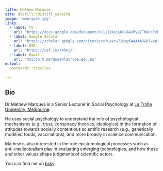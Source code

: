 ```yaml
---
title: Mathew Marques
site: distill::distill_website
image: "mmarques.jpg"
links:
  - label: CV
    url: "https://docs.google.com/document/d/11IjkejLKOG64JMy9ITMGHcFxBFH1sMvq6bHiwtEqrrI/edit?usp=sharing"
  - label: Google Scholar
    url: "https://scholar.google.com/citations?user=726mySAAAAAJ&hl=en"
  - label: OSF
    url: "https://osf.io/74hnj/"
  - label: Email
    url: "mailto:m.marques@latrobe.edu.au"
output:
  postcards::trestles
  
---
```


## Bio

Dr Mathew Marques is a Senior Lecturer in Social Psychology at [La Trobe University, Melbourne](https://scholars.latrobe.edu.au/mmarques/).

He uses social psychology to understand the role of psychological mechanisms (e.g., trust, conspiracy theories, ideologies) in the formation of attitudes towards socially contentious scientific research (e.g., genetically modified foods, vaccinations), and more broadly in science communication.

Mathew is also interested in the role  epistemological processes such as anti-intellectualism play in  evaluating emerging technologies, and how these and other values shape judgments of scientific actors.

You can find me on <a rel="me" href="https://bsky.app/profile/fabiovelo.bsky.social">bsky</a>. 
<p><a rel="me" href="https://aus.social/@fabiovelo"></a>